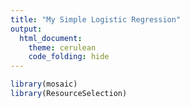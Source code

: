 ```yaml
---
title: "My Simple Logistic Regression"
output: 
  html_document:
    theme: cerulean
    code_folding: hide
---
```


<!-- Find some data of interest to you that can be analyzed with a logistic regression. Complete your Logistic Regression Analysis using this file. 

Hint, run the command 

> data() 

in your Console to see available datasets in R that you could use for this Analysis. You are also welcome to collect data yourself, or find other available datasets online for this Analysis. Just be careful to not use anyone else's "analysis" for this Analysis. Also, no conducting surveys unless you have IRB approval to do so. -->

```r
library(mosaic)
library(ResourceSelection) 
```
